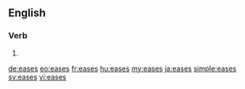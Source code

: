 ==English==

===Verb===
{{head|en}}

# {{en-third-person singular of|ease}}

[[de:eases]]
[[eo:eases]]
[[fr:eases]]
[[hu:eases]]
[[my:eases]]
[[ja:eases]]
[[simple:eases]]
[[sv:eases]]
[[vi:eases]]